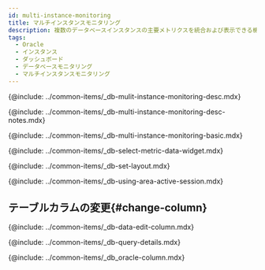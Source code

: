 ```yaml
---
id: multi-instance-monitoring
title: マルチインスタンスモニタリング
description: 複数のデータベースインスタンスの主要メトリクスを統合および表示できる機能を提供します。
tags:
  - Oracle
  - インスタンス
  - ダッシュボード
  - データベースモニタリング
  - マルチインスタンスモニタリング
---
```



<!-- 概要 -->

{@include: ../common-items/_db-mulit-instance-monitoring-desc.mdx}

<!-- Notes -->

{@include: ../common-items/_db-multi-instance-monitoring-desc-notes.mdx}

<!-- 기본 화면 안내 -->

{@include: ../common-items/_db-multi-instance-monitoring-basic.mdx} 

<!-- 지표 선택하기 -->

{@include: ../common-items/_db-select-metric-data-widget.mdx}   

<!-- 레이아웃 설정하기 -->

{@include: ../common-items/_db-set-layout.mdx}   

<!-- 액티브 세션 영역 활용하기 -->

{@include: ../common-items/_db-using-area-active-session.mdx}

## テーブルカラムの変更{#change-column}

{@include: ../common-items/_db-data-edit-column.mdx}

{@include: ../common-items/_db-query-details.mdx} 

<!-- 컬럼 정보 안내 -->

{@include: ../common-items/_db_oracle-column.mdx} 
